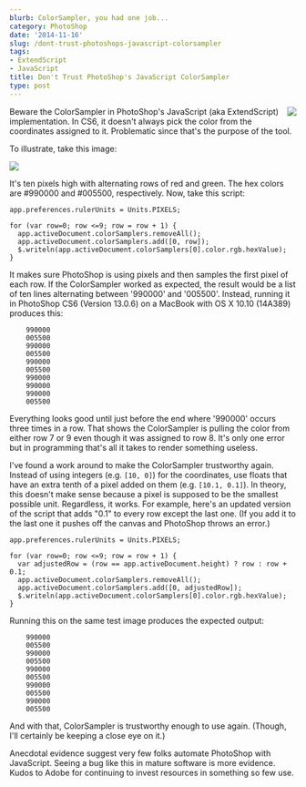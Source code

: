 ```yaml
---
blurb: ColorSampler, you had one job...
category: PhotoShop
date: '2014-11-16'
slug: /dont-trust-photoshops-javascript-colorsampler
tags:
- ExtendScript
- JavaScript
title: Don't Trust PhotoShop's JavaScript ColorSampler
type: post
---
```



<img src="/image-graphics/photoshop_logo_200x195.png" align="right" />

Beware the ColorSampler in PhotoShop's JavaScript (aka ExtendScript) implementation. In CS6, it doesn't always pick the color from the coordinates assigned to it. Problematic since that's the purpose of the tool. 

To illustrate, take this image:

<img src="/image-graphics/photoshop-script-example.png" />

It's ten pixels high with alternating rows of red and green. The hex colors are #990000 and #005500, respectively. Now, take this script:

```javascript{numberLines: true}
app.preferences.rulerUnits = Units.PIXELS;

for (var row=0; row <=9; row = row + 1) {
  app.activeDocument.colorSamplers.removeAll();
  app.activeDocument.colorSamplers.add([0, row]);
  $.writeln(app.activeDocument.colorSamplers[0].color.rgb.hexValue);
}
```

It makes sure PhotoShop is using pixels and then samples the first pixel of each row. If the ColorSampler worked as expected, the result would be a list of ten lines alternating between '990000' and '005500'. Instead, running it in PhotoShop CS6 (Version 13.0.6) on a MacBook with OS X 10.10 (14A389) produces this:

        990000
        005500
        990000
        005500
        990000
        005500
        990000
        990000
        990000
        005500

Everything looks good until just before the end where '990000' occurs three times in a row. That shows the ColorSampler is pulling the color from either row 7 or 9 even though it was assigned to row 8. It's only one error but in programming that's all it takes to render something useless. 

I've found a work around to make the ColorSampler trustworthy again. Instead of using integers (e.g. `[10, 0]`) for the coordinates, use floats that have an extra tenth of a pixel added on them (e.g. `[10.1, 0.1]`). In theory, this doesn't make sense because a pixel is supposed to be the smallest possible unit. Regardless, it works. For example, here's an updated version of the script that adds "0.1" to every row except the last one. (If you add it to the last one it pushes off the canvas and PhotoShop throws an error.)

```javascript{numberLines: true}
app.preferences.rulerUnits = Units.PIXELS;

for (var row=0; row <=9; row = row + 1) {
  var adjustedRow = (row == app.activeDocument.height) ? row : row + 0.1;
  app.activeDocument.colorSamplers.removeAll();
  app.activeDocument.colorSamplers.add([0, adjustedRow]);
  $.writeln(app.activeDocument.colorSamplers[0].color.rgb.hexValue);
}
```

Running this on the same test image produces the expected output:

        990000
        005500
        990000
        005500
        990000
        005500
        990000
        005500
        990000
        005500

And with that, ColorSampler is trustworthy enough to use again. (Though, I'll certainly be keeping a close eye on it.)

Anecdotal evidence suggest very few folks automate PhotoShop with JavaScript. Seeing a bug like this in mature software is more evidence. Kudos to Adobe for continuing to invest resources in something so few use.